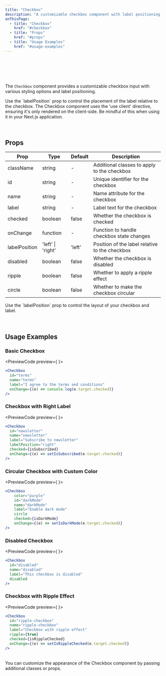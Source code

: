 ```yaml
---
title: "Checkbox"
description: "A customizable checkbox component with label positioning options"
onThisPage:
  - title: "Checkbox"
    href: "#checkbox"
  - title: "Props"
    href: "#props"
  - title: "Usage Examples"
    href: "#usage-examples"
---
```

<div id="checkbox" />
<br/>
<Divider />
<br/>
<br />

<div className="flex w-full items-center justify-center">
    <Checkbox
        hover
        checked
    />
    <Checkbox
        color="green"
        border
        checked
    />
    <Checkbox
        color="yellow"
        circle
        checked
    />
    <Checkbox
        color="purple"
        circle
    />
    <Checkbox
        color="red"
        checked
    />
    <Checkbox
        checked
        color="green"
        disabled
    />
    <Checkbox
        color="purple"
        circle
        checked
    />
    <Checkbox
        color="primary"
        checked
    />
</div>

<br />

The `Checkbox` component provides a customizable checkbox input with various styling options and label positioning.

<Tip>
    Use the `labelPosition` prop to control the placement of the label relative to the checkbox.
</Tip>
<Warning>
    The Checkbox component uses the 'use client' directive, ensuring it's only rendered on the client-side. Be mindful of this when using it in your Next.js application.
</Warning>

<br/>
<br/>
<Divider />
<br/>

<div id="props" />

## Props

| Prop | Type | Default | Description |
|------|------|---------|-------------|
| className | string | - | Additional classes to apply to the checkbox |
| id | string | - | Unique identifier for the checkbox |
| name | string | - | Name attribute for the checkbox |
| label | string | - | Label text for the checkbox |
| checked | boolean | false | Whether the checkbox is checked |
| onChange | function | - | Function to handle checkbox state changes |
| labelPosition | 'left' \| 'right' | 'left' | Position of the label relative to the checkbox |
| disabled | boolean | false | Whether the checkbox is disabled |
| ripple | boolean | false | Whether to apply a ripple effect |
| circle | boolean | false | Whether to make the checkbox circular |

<Tip>
    Use the `labelPosition` prop to control the layout of your checkbox and label.
</Tip>

<br/>
<br/>
<Divider />
<br/>

<div id="usage-examples" />

## Usage Examples

### Basic Checkbox
<PreviewCode preview={
    <Checkbox
        id="terms"
        name="terms"
        label="I agree to the terms and conditions"
        checked
    />
}>
```jsx
<Checkbox
  id="terms"
  name="terms"
  label="I agree to the terms and conditions"
  onChange={(e) => console.log(e.target.checked)}
/>
```
</PreviewCode>

### Checkbox with Right Label
<PreviewCode preview={
    <Checkbox
        id="newsletter"
        name="newsletter"
        label="Subscribe to newsletter"
        labelPosition="right"
    />
}>
```jsx
<Checkbox
  id="newsletter"
  name="newsletter"
  label="Subscribe to newsletter"
  labelPosition="right"
  checked={isSubscribed}
  onChange={(e) => setIsSubscribed(e.target.checked)}
/>
```
</PreviewCode>

### Circular Checkbox with Custom Color
<PreviewCode preview={
    <Checkbox
        color="purple"
        id="darkMode"
        name="darkMode"
        label="Enable dark mode"
        circle
        checked
    />
}>
```jsx
<Checkbox
    color="purple"
    id="darkMode"
    name="darkMode"
    label="Enable dark mode"
    circle
    checked={isDarkMode}
    onChange={(e) => setIsDarkMode(e.target.checked)}
/>
```
</PreviewCode>

### Disabled Checkbox
<PreviewCode preview={
    <Checkbox
        id="disabled"
        name="disabled"
        label="This checkbox is disabled"
        disabled
    />
}>
```jsx
<Checkbox
  id="disabled"
  name="disabled"
  label="This checkbox is disabled"
  disabled
/>
```
</PreviewCode>

### Checkbox with Ripple Effect
<PreviewCode preview={
    <Checkbox
        id="ripple-checkbox"
        name="ripple-checkbox"
        label="Checkbox with ripple effect"
        ripple
    />
}>
```jsx
<Checkbox
  id="ripple-checkbox"
  name="ripple-checkbox"
  label="Checkbox with ripple effect"
  ripple={true}
  checked={isRippleChecked}
  onChange={(e) => setIsRippleChecked(e.target.checked)}
/>
```
</PreviewCode>

<br />

<Tip>
    You can customize the appearance of the Checkbox component by passing additional classes or props.
</Tip>

<br />
<br />